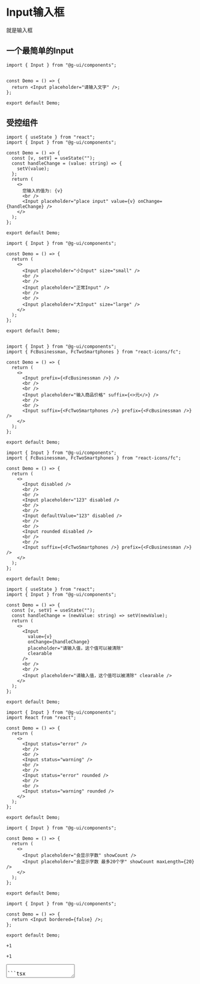 
# Input输入框

就是输入框

## 一个最简单的Input

<DemoBlock>

<Basic />

```tsx
import { Input } from "@g-ui/components";


const Demo = () => {
  return <Input placeholder="请输入文字" />;
};

export default Demo;
```

</DemoBlock>

## 受控组件

<DemoBlock>

<Controlled />

```tsx
import { useState } from "react";
import { Input } from "@g-ui/components";

const Demo = () => {
  const [v, setV] = useState("");
  const handleChange = (value: string) => {
    setV(value);
  };
  return (
    <>
      您输入的值为: {v}
      <br />
      <Input placeholder="place input" value={v} onChange={handleChange} />
    </>
  );
};

export default Demo;
```

</DemoBlock>


<DemoBlock>

<Size />

```tsx
import { Input } from "@g-ui/components";

const Demo = () => {
  return (
    <>
      <Input placeholder="小Input" size="small" />
      <br />
      <br />
      <Input placeholder="正常Input" />
      <br />
      <br />
      <Input placeholder="大Input" size="large" />
    </>
  );
};

export default Demo;
```

</DemoBlock>

<DemoBlock>

<PrefixAndSuffix />

```tsx

import { Input } from "@g-ui/components";
import { FcBusinessman, FcTwoSmartphones } from "react-icons/fc";

const Demo = () => {
  return (
    <>
      <Input prefix={<FcBusinessman />} />
      <br />
      <br />
      <Input placeholder="输入商品价格" suffix={<>元</>} />
      <br />
      <br />
      <Input suffix={<FcTwoSmartphones />} prefix={<FcBusinessman />} />
    </>
  );
};

export default Demo;
```

</DemoBlock>

<DemoBlock>

<Disabled />

```tsx
import { Input } from "@g-ui/components";
import { FcBusinessman, FcTwoSmartphones } from "react-icons/fc";

const Demo = () => {
  return (
    <>
      <Input disabled />
      <br />
      <br />
      <Input placeholder="123" disabled />
      <br />
      <br />
      <Input defaultValue="123" disabled />
      <br />
      <br />
      <Input rounded disabled />
      <br />
      <br />
      <Input suffix={<FcTwoSmartphones />} prefix={<FcBusinessman />} />
    </>
  );
};

export default Demo;

```

</DemoBlock>


<DemoBlock>

<Clearable />

```tsx
import { useState } from "react";
import { Input } from "@g-ui/components";

const Demo = () => {
  const [v, setV] = useState("");
  const handleChange = (newValue: string) => setV(newValue);
  return (
    <>
      <Input
        value={v}
        onChange={handleChange}
        placeholder="请输入值，这个值可以被清除"
        clearable
      />
      <br />
      <br />
      <Input placeholder="请输入值，这个值可以被清除" clearable />
    </>
  );
};

export default Demo;

```

</DemoBlock>


<DemoBlock>

<Status />

```tsx
import { Input } from "@g-ui/components";
import React from "react";

const Demo = () => {
  return (
    <>
      <Input status="error" />
      <br />
      <br />
      <Input status="warning" />
      <br />
      <br />
      <Input status="error" rounded />
      <br />
      <br />
      <Input status="warning" rounded />
    </>
  );
};

export default Demo;
```

</DemoBlock>

<DemoBlock>

<ShowCount />

```tsx
import { Input } from "@g-ui/components";

const Demo = () => {
  return (
    <>
      <Input placeholder="会显示字数" showCount />
      <Input placeholder="会显示字数 最多20个字" showCount maxLength={20} />
    </>
  );
};

export default Demo;

```

</DemoBlock>


<DemoBlock>

<Borderless />

```tsx
import { Input } from "@g-ui/components";

const Demo = () => {
  return <Input bordered={false} />;
};

export default Demo;
```

</DemoBlock>



<DemoBlock>

<AddOn />

```tsx
+1
```

</DemoBlock>


<DemoBlock>

<Password />

```tsx
+1
```

</DemoBlock>


<DemoBlock>

<TextArea />

```tsx
+1
```

</DemoBlock>